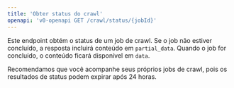```yaml
---
title: 'Obter status do crawl'
openapi: 'v0-openapi GET /crawl/status/{jobId}'
---
```


Este endpoint obtém o status de um job de crawl. Se o job não estiver concluído, a resposta incluirá conteúdo em `partial_data`. Quando o job for concluído, o conteúdo ficará disponível em `data`.

Recomendamos que você acompanhe seus próprios jobs de crawl, pois os resultados de status podem expirar após 24 horas.